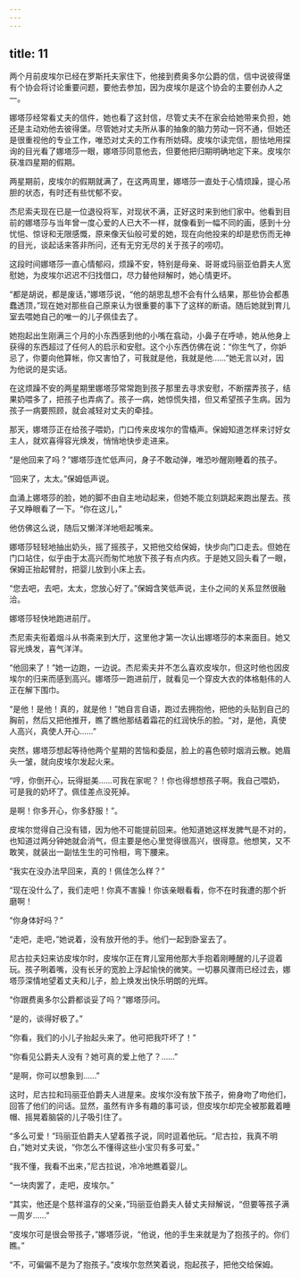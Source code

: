 ```yaml
---
---
---
```

title: 11
---





两个月前皮埃尔已经在罗斯托夫家住下，他接到费奥多尔公爵的信，信中说彼得堡有个协会将讨论重要问题，要他去参加，因为皮埃尔是这个协会的主要创办人之一。

娜塔莎经常看丈夫的信件，她也看了这封信，尽管丈夫不在家会给她带来负担，她还是主动劝他去彼得堡。尽管她对丈夫所从事的抽象的脑力劳动一窍不通，但她还是很重视他的专业工作，唯恐对丈夫的工作有所妨碍。皮埃尔读完信，胆怯地用探询的目光看了娜塔莎一眼，娜塔莎同意他去，但要他把归期明确地定下来。皮埃尔获准四星期的假期。

两星期前，皮埃尔的假期就满了，在这两周里，娜塔莎一直处于心情烦躁，提心吊胆的状态，有时还有些忧郁不安。

杰尼索夫现在已是一位退役将军，对现状不满，正好这时来到他们家中。他看到目前的娜塔莎与当年曾一度心爱的人已大不一样，就像看到一幅不同的画，感到十分忧悒、惊讶和无限感慨，原来像天仙般可爱的她，现在向他投来的却是悲伤而无神的目光，谈起话来答非所问，还有无穷无尽的关于孩子的唠叨。

这段时间娜塔莎一直心情郁闷，烦躁不安，特别是母亲、哥哥或玛丽亚伯爵夫人宽慰她，为皮埃尔迟迟不归找借口，尽力替他辩解时，她心情更坏。

“都是胡说，都是废话，”娜塔莎说，“他的胡思乱想不会有什么结果，那些协会都愚蠢透顶，”现在她对那些自己原来认为很重要的事下了这样的断语。随后她就到育儿室去喂她自己的唯一的儿子佩佳去了。

她抱起出生刚满三个月的小东西感到他的小嘴在翕动，小鼻子在呼哧，她从他身上获得的东西超过了任何人的启示和安慰。这个小东西仿佛在说：“你生气了，你妒忌了，你要向他算帐，你又害怕了，可我就是他，我就是他……”她无言以对，因为他说的是实话。

在这烦躁不安的两星期里娜塔莎常常跑到孩子那里去寻求安慰，不断摆弄孩子，结果奶喂多了，把孩子也弄病了。孩子一病，她惊慌失措，但又希望孩子生病。因为孩子一病要照顾，就会减轻对丈夫的牵挂。

那天，娜塔莎正在给孩子喂奶，门口传来皮埃尔的雪橇声。保姆知道怎样来讨好女主人，就欢喜得容光焕发，悄悄地快步走进来。

“是他回来了吗？”娜塔莎连忙低声问，身子不敢动弹，唯恐吵醒刚睡着的孩子。

“回来了，太太。”保姆低声说。

血涌上娜塔莎的脸，她的脚不由自主地动起来，但她不能立刻跳起来跑出屋去。孩子又睁眼看了一下。“你在这儿，”

他仿佛这么说，随后又懒洋洋地咂起嘴来。

娜塔莎轻轻地抽出奶头，摇了摇孩子，又把他交给保姆，快步向门口走去。但她在门口站住，似乎由于太高兴而匆忙地放下孩子有点内疚。于是她又回头看了一眼，保姆正抬起臂肘，把婴儿放到小床上去。

“您去吧，去吧，太太，您放心好了。”保姆含笑低声说，主仆之间的关系显然很融洽。

娜塔莎轻快地跑进前厅。

杰尼索夫衔着烟斗从书斋来到大厅，这里他才第一次认出娜塔莎的本来面目。她又容光焕发，喜气洋洋。

“他回来了！”她一边跑，一边说。杰尼索夫并不怎么喜欢皮埃尔，但这时他也因皮埃尔的归来而感到高兴。娜塔莎一跑进前厅，就看见一个穿皮大衣的体格魁伟的人正在解下围巾。

“是他！是他！真的，就是他！”她自言自语，跑过去拥抱他，把他的头贴到自己的胸前，然后又把他推开，瞧了瞧他那结着霜花的红润快乐的脸。“对，是他，真使人高兴，真使人开心……”

突然，娜塔莎想起等待他两个星期的苦恼和委屈，脸上的喜色顿时烟消云散。她眉头一皱，就向皮埃尔发起火来。

“哼，你倒开心，玩得挺美……可我在家呢？！你也得想想孩子啊。我自己喂奶，可是我的奶坏了。佩佳差点没死掉。

是啊！你多开心，你多舒服！”。

皮埃尔觉得自己没有错，因为他不可能提前回来。他知道她这样发脾气是不对的，也知道过两分钟她就会消气，但主要是他心里觉得很高兴，很得意。他想笑，又不敢笑，就装出一副怯生生的可怜相，弯下腰来。

“我实在没办法早回来，真的！佩佳怎么样？”

“现在没什么了，我们走吧！你真不害臊！你该亲眼看看，你不在时我遭的那个折磨啊！

“你身体好吗？”

“走吧，走吧，”她说着，没有放开他的手。他们一起到卧室去了。

尼古拉夫妇来访皮埃尔时，皮埃尔正在育儿室用他那大手抱着刚睡醒的儿子逗着玩。孩子咧着嘴，没有长牙的宽脸上浮起愉快的微笑。一切暴风骤雨已经过去，娜塔莎深情地望着丈夫和儿子，脸上焕发出快乐明朗的光辉。

“你跟费奥多尔公爵都谈妥了吗？”娜塔莎问。

“是的，谈得好极了。”

“你看，我们的小儿子抬起头来了。他可把我吓坏了！”

“你看见公爵夫人没有？她可真的爱上他了？……”

“是啊，你可以想象到……”

这时，尼古拉和玛丽亚伯爵夫人进屋来。皮埃尔没有放下孩子，俯身吻了吻他们，回答了他们的问话。显然，虽然有许多有趣的事可谈，但皮埃尔却完全被那戴着睡帽、摇晃着脑袋的儿子吸引住了。

“多么可爱！”玛丽亚伯爵夫人望着孩子说，同时逗着他玩。“尼古拉，我真不明白，”她对丈夫说，“你怎么不懂得这些小宝贝有多可爱。”

“我不懂，我看不出来，”尼古拉说，冷冷地瞧着婴儿。

“一块肉罢了，走吧，皮埃尔。”

“其实，他还是个慈祥温存的父亲，”玛丽亚伯爵夫人替丈夫辩解说，“但要等孩子满一周岁……”

“皮埃尔可是很会带孩子，”娜塔莎说，“他说，他的手生来就是为了抱孩子的。你们瞧。”

“不，可偏偏不是为了抱孩子。”皮埃尔忽然笑着说，抱起孩子，把他交给保姆。